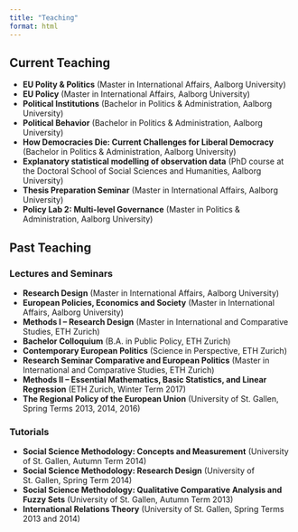 ```yaml
---
title: "Teaching"
format: html
---
```


## Current Teaching

-   **EU Polity & Politics** (Master in International Affairs, Aalborg University)
-   **EU Policy** (Master in International Affairs, Aalborg University)
-   **Political Institutions** (Bachelor in Politics & Administration, Aalborg University)
-   **Political Behavior** (Bachelor in Politics & Administration, Aalborg University)
-   **How Democracies Die: Current Challenges for Liberal Democracy** (Bachelor in Politics & Administration, Aalborg University)
-   **Explanatory statistical modelling of observation data** (PhD course at the Doctoral School of Social Sciences and Humanities, Aalborg University)
-   **Thesis Preparation Seminar** (Master in International Affairs, Aalborg University)
-   **Policy Lab 2: Multi-level Governance** (Master in Politics & Administration, Aalborg University)

## Past Teaching

### Lectures and Seminars

-   **Research Design** (Master in International Affairs, Aalborg University)
-   **European Policies, Economics and Society** (Master in International Affairs, Aalborg University)
-   **Methods I – Research Design** (Master in International and Comparative Studies, ETH Zurich)
-   **Bachelor Colloquium** (B.A. in Public Policy, ETH Zurich)
-   **Contemporary European Politics** (Science in Perspective, ETH Zurich)
-   **Research Seminar Comparative and European Politics** (Master in International and Comparative Studies, ETH Zurich)
-   **Methods II – Essential Mathematics, Basic Statistics, and Linear Regression** (ETH Zurich, Winter Term 2017)
-   **The Regional Policy of the European Union** (University of St. Gallen, Spring Terms 2013, 2014, 2016)

### Tutorials

-   **Social Science Methodology: Concepts and Measurement** (University of St. Gallen, Autumn Term 2014)
-   **Social Science Methodology: Research Design** (University of St. Gallen, Spring Term 2014)
-   **Social Science Methodology: Qualitative Comparative Analysis and Fuzzy Sets** (University of St. Gallen, Autumn Term 2013)
-   **International Relations Theory** (University of St. Gallen, Spring Terms 2013 and 2014)
